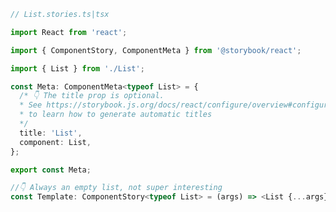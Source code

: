 ```ts
// List.stories.ts|tsx

import React from 'react';

import { ComponentStory, ComponentMeta } from '@storybook/react';

import { List } from './List';

const Meta: ComponentMeta<typeof List> = {
  /* 👇 The title prop is optional.
  * See https://storybook.js.org/docs/react/configure/overview#configure-story-loading
  * to learn how to generate automatic titles
  */
  title: 'List',
  component: List,
};

export const Meta;

//👇 Always an empty list, not super interesting
const Template: ComponentStory<typeof List> = (args) => <List {...args} />;
```